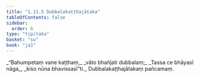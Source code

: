 ```yaml
---
title: "1.11.5 Dubbalakaṭṭhajātaka"
tableOfContents: false
sidebar:
  order: 6
type: "tipitaka"
basket: "su"
book: "ja1"
---
```



<DynamicBreadcrumb />

<Division number="105" book="ja1" bookNo="22" page="25">

<Paragraph number="233" type="verses" book="ja1">
_“Bahumpetaṃ vane kaṭṭhaṃ,_  
_vāto bhañjati dubbalaṃ;_  
_Tassa ce bhāyasī nāga,_  
_kiso nūna bhavissasī”ti._  


</Paragraph>
</Division>

<Paragraph number="234" type="center" book="ja1">
Dubbalakaṭṭhajātakaṃ pañcamaṃ.
</Paragraph>